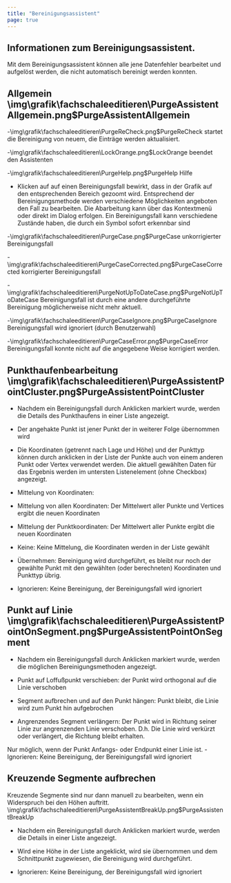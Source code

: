 ```yaml
---
title: "Bereinigungsassistent"
page: true
---
```

## Informationen zum Bereinigungsassistent.
Mit dem Bereinigungsassistent k&#246;nnen alle jene Datenfehler bearbeitet und aufgel&#246;st werden, die nicht automatisch bereinigt werden konnten.

## Allgemein<Image>\img\grafik\fachschaleeditieren\PurgeAssistentAllgemein.png$PurgeAssistentAllgemein</Image>


-<Image>\img\grafik\fachschaleeditieren\PurgeReCheck.png$PurgeReCheck</Image> startet die Bereinigung von neuem, die Eintr&#228;ge werden aktualisiert.

-<Image>\img\grafik\fachschaleeditieren\LockOrange.png$LockOrange</Image> beendet den Assistenten

-<Image>\img\grafik\fachschaleeditieren\PurgeHelp.png$PurgeHelp</Image> Hilfe

- Klicken auf auf einen Bereinigungsfall bewirkt, dass in der Grafik auf den entsprechenden Bereich gezoomt wird. Entsprechend der Bereinigungsmethode werden verschiedene M&#246;glichkeiten angeboten den Fall zu bearbeiten. Die Abarbeitung kann &#252;ber das Kontextmen&#252; oder direkt im Dialog erfolgen. Ein Bereinigungsfall kann verschiedene Zust&#228;nde haben, die durch ein Symbol sofort erkennbar sind

-<Image>\img\grafik\fachschaleeditieren\PurgeCase.png$PurgeCase</Image> unkorrigierter Bereinigungsfall

-<Image>\img\grafik\fachschaleeditieren\PurgeCaseCorrected.png$PurgeCaseCorrected</Image>  korrigierter Bereinigungsfall

-<Image>\img\grafik\fachschaleeditieren\PurgeNotUpToDateCase.png$PurgeNotUpToDateCase</Image> Bereinigungsfall ist durch eine andere durchgef&#252;hrte Bereinigung m&#246;glicherweise nicht mehr aktuell.

-<Image>\img\grafik\fachschaleeditieren\PurgeCaseIgnore.png$PurgeCaseIgnore</Image> Bereinigungsfall wird ignoriert (durch Benutzerwahl)

-<Image>\img\grafik\fachschaleeditieren\PurgeCaseError.png$PurgeCaseError</Image>  Bereinigungsfall konnte nicht auf die angegebene Weise korrigiert werden.






## Punkthaufenbearbeitung<Image>\img\grafik\fachschaleeditieren\PurgeAssistentPointCluster.png$PurgeAssistentPointCluster</Image>

-  Nachdem ein Bereinigungsfall durch Anklicken markiert wurde, werden die Details des Punkthaufens in einer Liste angezeigt.

- Der angehakte Punkt ist jener Punkt der in weiterer Folge &#252;bernommen wird

- Die Koordinaten (getrennt nach Lage und H&#246;he) und der Punkttyp k&#246;nnen durch anklicken in der Liste der Punkte auch von einem anderen Punkt oder Vertex verwendet werden. Die aktuell gew&#228;hlten Daten f&#252;r das Ergebnis werden im untersten Listenelement (ohne Checkbox) angezeigt.



- Mittelung von Koordinaten:

- Mittelung von allen Koordinaten: Der Mittelwert aller Punkte und Vertices ergibt die neuen Koordinaten

- Mittelung der Punktkoordinaten: Der Mittelwert aller Punkte ergibt die neuen Koordinaten

- Keine: Keine Mittelung, die Koordinaten werden in der Liste gew&#228;hlt



- &#220;bernehmen: Bereinigung wird durchgef&#252;hrt, es bleibt nur noch der gew&#228;hlte Punkt mit den gew&#228;hlten (oder berechneten) Koordinaten und Punkttyp &#252;brig.

- Ignorieren: Keine Bereinigung, der Bereinigungsfall wird ignoriert



## Punkt auf Linie<Image>\img\grafik\fachschaleeditieren\PurgeAssistentPointOnSegment.png$PurgeAssistentPointOnSegment</Image>

-  Nachdem ein Bereinigungsfall durch Anklicken markiert wurde, werden die m&#246;glichen Bereinigungsmethoden angezeigt.

- Punkt auf Loffu&#223;punkt verschieben: der Punkt wird orthogonal auf die Linie verschoben

- Segment aufbrechen und auf den Punkt h&#228;ngen: Punkt bleibt, die Linie wird zum Punkt hin aufgebrochen

-  Angrenzendes Segment verl&#228;ngern: Der Punkt wird in Richtung seiner Linie zur angrenzenden Linie verschoben. D.h. Die Linie wird verk&#252;rzt oder verl&#228;ngert, die Richtung bleibt erhalten. 


<Success>
Nur m&#246;glich, wenn der Punkt Anfangs- oder Endpunkt einer Linie ist.

</Success>
- Ignorieren: Keine Bereinigung, der Bereinigungsfall wird ignoriert





## Kreuzende Segmente aufbrechen
<Success>
Kreuzende Segmente sind nur dann manuell zu bearbeiten, wenn ein Widerspruch bei den H&#246;hen auftritt.
</Success><Image>\img\grafik\fachschaleeditieren\PurgeAssistentBreakUp.png$PurgeAssistentBreakUp</Image>

- Nachdem ein Bereinigungsfall durch Anklicken markiert wurde, werden die Details in einer Liste angezeigt.

- Wird eine H&#246;he in der Liste angeklickt, wird sie &#252;bernommen und dem Schnittpunkt zugewiesen, die Bereinigung wird durchgef&#252;hrt.

- Ignorieren: Keine Bereinigung, der Bereinigungsfall wird ignoriert



